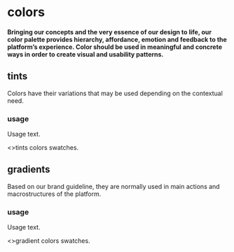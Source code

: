 
<Meta title="/colors" />

# colors

#### Bringing our concepts and the very essence of our design to life, our color palette provides hierarchy, affordance, emotion and feedback to the platform’s experience. Color should be used in meaningful and concrete ways in order to create visual and usability patterns.

## tints

Colors have their variations that may be used depending on the contextual need.

### usage

Usage text.

<Story name="tints">
  <>tints colors swatches.</>
</Story>

## gradients

Based on our brand guideline, they are normally used in main actions and macrostructures of the platform.

### usage

Usage text.

<Story name="gradients">
  <>gradient colors swatches.</>
</Story>
